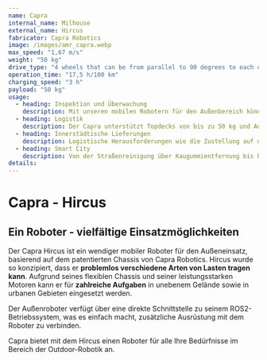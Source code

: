 ```yaml
---
name: Capra
internal_name: Milhouse
external_name: Hircus
fabricator: Capra Robotics
image: /images/amr_capra.webp
max_speed: "1,67 m/s"
weight: "50 kg"
drive_type: "4 wheels that can be from parallel to 90 degrees to each other"
operation_time: "17,5 h/100 km"
charging_speed: "3 h"
payload: "50 kg"
usage:
  - heading: Inspektion und Überwachung
    description: Mit unseren mobilen Robotern für den Außenbereich können Sie manuelle Arbeiten in automatisierte und autonome Vorgänge umwandeln, wenn Sie Inspektions- und Überwachungsaufgaben wie die Kontrolle von Umzäunungen, Zäunen und Gebäuden sowie die Vermeidung von Einbrüchen durchführen.
  - heading: Logistik
    description: Der Capra unterstützt Topdecks von bis zu 50 kg und Anhängerbis zu 500 kg für Logistikaufgaben im Innen sowie Außenbereich.
  - heading: Innerstädtische Lieferungen
    description: Logistische Herausforderungen wie die Zustellung auf der letzten Meile werden immer noch mit schweren Lastwagen durchgeführt, die bei der Zustellung kleiner Pakete erhebliche CO2-Emissionen verursachen. Unsere Roboter können für die Zustellung von Paketen in städtischen Gebieten eingesetzt werden und so die Umweltauswirkungen der Logistik verringern.
  - heading: Smart City
    description: Von der Straßenreinigung über Kaugummientfernung bis hin zu Enteisung der Straßen im Winter kann der Capra viele Arbeiten in der Stadt von morgen übernehmen
details:
---
```


# Capra - Hircus

## Ein Roboter - vielfältige Einsatzmöglichkeiten

Der Capra Hircus ist ein wendiger mobiler Roboter für den Außeneinsatz, basierend auf dem patentierten Chassis von Capra Robotics. Hircus wurde so konzipiert, dass er **problemlos verschiedene Arten von Lasten tragen kann**. Aufgrund seines flexiblen Chassis und seiner leistungsstarken Motoren kann er für **zahlreiche Aufgaben** in unebenem Gelände sowie in urbanen Gebieten eingesetzt werden.

Der Außenroboter verfügt über eine direkte Schnittstelle zu seinem ROS2-Betriebssystem, was es einfach macht, zusätzliche Ausrüstung mit dem Roboter zu verbinden.

Capra bietet mit dem Hircus einen Roboter für alle Ihre Bedürfnisse im Bereich der Outdoor-Robotik an.
